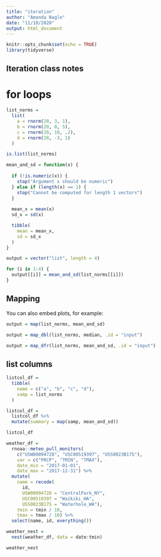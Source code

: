 ```yaml
---
title: "iteration"
author: "Amanda Nagle"
date: "11/10/2020"
output: html_document
---
```


```r
knitr::opts_chunk$set(echo = TRUE)
library(tidyverse)
```

## Iteration class notes



# for loops

```r
list_norms = 
  list(
    a = rnorm(20, 3, 1),
    b = rnorm(20, 0, 5),
    c = rnorm(20, 10, .2),
    d = rnorm(20, -3, 1)
  )

is.list(list_norms)

mean_and_sd = function(x) {
  
  if (!is.numeric(x)) {
    stop("Argument x should be numeric")
  } else if (length(x) == 1) {
    stop("Cannot be computed for length 1 vectors")
  }
  
  mean_x = mean(x)
  sd_x = sd(x)

  tibble(
    mean = mean_x, 
    sd = sd_x
  )
}

output = vector("list", length = 4)

for (i in 1:4) {
  output[[i]] = mean_and_sd(list_norms[[i]])
}


```


## Mapping

You can also embed plots, for example:

```r
output = map(list_norms, mean_and_sd)

output = map_dbl(list_norms, median, .id = "input")

output = map_dfr(list_norms, mean_and_sd, .id = "input")
```

## list columns

```r
listcol_df = 
  tibble(
    name = c("a", "b", "c", "d"),
    samp = list_norms
  )

listcol_df = 
  listcol_df %>% 
  mutate(summary = map(samp, mean_and_sd))

listcol_df

weather_df = 
  rnoaa::meteo_pull_monitors(
    c("USW00094728", "USC00519397", "USS0023B17S"),
    var = c("PRCP", "TMIN", "TMAX"), 
    date_min = "2017-01-01",
    date_max = "2017-12-31") %>%
  mutate(
    name = recode(
      id, 
      USW00094728 = "CentralPark_NY", 
      USC00519397 = "Waikiki_HA",
      USS0023B17S = "Waterhole_WA"),
    tmin = tmin / 10,
    tmax = tmax / 10) %>%
  select(name, id, everything())

weather_nest = 
  nest(weather_df, data = date:tmin)

weather_nest
```






